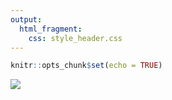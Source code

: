 ```yaml
---
output: 
  html_fragment:
    css: style_header.css  
---
```


```r
knitr::opts_chunk$set(echo = TRUE)
```

<footer>
  <img src="img/salida.svg" >
</footer>

